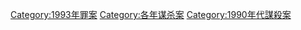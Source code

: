 {{cat topic in year| topic=谋杀案| year=1993}}

[[Category:1993年罪案|Category:1993年罪案]]
[[Category:各年谋杀案|Category:各年谋杀案]]
[[Category:1990年代謀殺案|Category:1990年代謀殺案]]